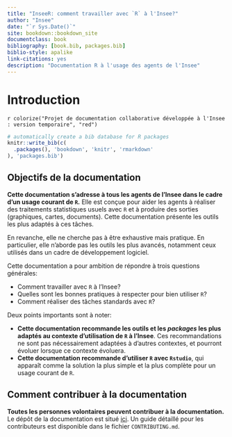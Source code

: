 ```yaml
--- 
title: "InseeR: comment travailler avec `R` à l'Insee?"
author: "Insee"
date: "`r Sys.Date()`"
site: bookdown::bookdown_site
documentclass: book
bibliography: [book.bib, packages.bib]
biblio-style: apalike
link-citations: yes
description: "Documentation R à l'usage des agents de l'Insee"
---
```


# Introduction

`r colorize("Projet de documentation collaborative développée à l'Insee : version temporaire", "red")`

```r
# automatically create a bib database for R packages
knitr::write_bib(c(
  .packages(), 'bookdown', 'knitr', 'rmarkdown'
), 'packages.bib')
```

## Objectifs de la documentation

**Cette documentation s'adresse à tous les agents de l'Insee dans le cadre d'un usage courant de `R`.** 
Elle est conçue pour aider les agents à réaliser des traitements statistiques 
usuels avec `R` et à produire des sorties (graphiques, cartes, documents). 
Cette documentation présente les outils les plus adaptés à ces tâches. 

En revanche, elle ne cherche pas à être exhaustive mais pratique. En particulier, elle 
n'aborde pas les outils les plus avancés, notamment ceux utilisés 
dans un cadre de développement logiciel.

Cette documentation a pour ambition de répondre à trois questions générales:

* Comment travailler avec `R` à l'Insee?
* Quelles sont les bonnes pratiques à respecter pour bien utiliser `R`?
* Comment réaliser des tâches standards avec `R`?

Deux points importants sont à noter:

* **Cette documentation recommande les outils et les *packages* les plus adaptés au contexte d'utilisation de `R` à l'Insee**. Ces recommandations ne sont pas nécessairement adaptées à d'autres contextes, et pourront évoluer lorsque ce contexte évoluera.
* **Cette documentation recommande d'utiliser `R` avec `Rstudio`**, qui apparaît comme la solution la plus simple et la plus complète pour un usage courant de `R`.

## Comment contribuer à la documentation


**Toutes les personnes volontaires peuvent contribuer à la documentation.** Le dépôt de la documentation est situé [ici](https://gitlab.com/linogaliana/documentationR). Un guide détaillé pour les contributeurs est disponible dans le fichier `CONTRIBUTING.md`.
